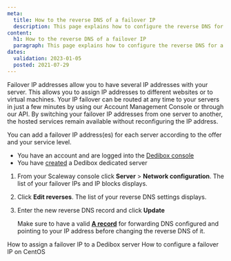 ```yaml
---
meta:
  title: How to the reverse DNS of a failover IP
  description: This page explains how to configure the reverse DNS for a failover IP.
content:
  h1: How to the reverse DNS of a failover IP
  paragraph: This page explains how to configure the reverse DNS for a failover IP.
dates:
  validation: 2023-01-05
  posted: 2021-07-29
---
```


Failover IP addresses allow you to have several IP addresses with your server. This allows you to assign IP addresses to different websites or to virtual machines.
Your IP failover can be routed at any time to your servers in just a few minutes by using our Account Management Console or through our API. By switching your failover IP addresses from one server to another, the hosted services remain available without reconfiguring the IP address.

You can add a failover IP address(es) for each server according to the offer and your service level. 


<Message type="requirement">

  - You have an account and are logged into the [Dedibox console](https://console.online.net)
  - You have [created](/dedibox/dedicated-servers/how-to/order-a-server) a Dedibox dedicated server

</Message>

1. From your Scaleway console click **Server** > **Network configuration**. The list of your failover IPs and IP blocks displays. 

    <Lightbox src="scaleway_edit_reverse.webp" alt="" />

2. Click **Edit reverses**. The list of your reverse DNS settings displays.

3. Enter the new reverse DNS record and click **Update**

    <Lightbox src="scaleway_update_reverse.webp" alt="" />

    <Message type="tip">

    Make sure to have a valid **[A record](/dedibox-network/dns/concepts/#dns-record)** for forwarding DNS configured and pointing to your IP address before changing the reverse DNS of it. 

    </Message>

<Navigation title="See Also">
  <PreviousButton to="/dedibox-network/ip-failover/how-to/assign-failover-ip">How to assign a failover IP to a Dedibox server</PreviousButton>
  <NextButton to="/dedibox-network/ip-failover/how-to/configure-centos">How to configure a failover IP on CentOS</NextButton>
</Navigation>
